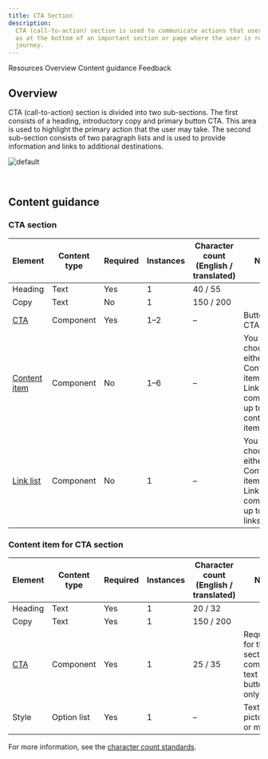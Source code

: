 ```yaml
---
title: CTA Section
description:
  CTA (call-to-action) section is used to communicate actions that users can take at key points in your narrative, such
  as at the bottom of an important section or page where the user is ready to progress to subsequent stages in the
  journey.
---
```



<ComponentDescription name="CTA section" type="layout" />

<AnchorLinks>

<AnchorLink>Resources</AnchorLink>
<AnchorLink>Overview</AnchorLink>
<AnchorLink>Content guidance</AnchorLink>
<AnchorLink>Feedback</AnchorLink>

</AnchorLinks>

<ResourceLinks name="CTA section" type="layout" />

## Overview

CTA (call-to-action) section is divided into two sub-sections. The first consists of a heading, introductory copy and
primary button CTA. This area is used to highlight the primary action that the user may take. The second sub-section
consists of two paragraph lists and is used to provide information and links to additional destinations.

![default](../..//images/pattern/cta-section/cta-section.jpg)

<br />

## Content guidance

### CTA section

| Element                                                                                                 | Content type  | Required   | Instances   | Character count <br/>(English / translated) | Notes                                          |
| ------------------------------------------------------------------------------------------------------- | ------------- | ---------- | ----------- | ------------------------------------------- | ---------------------------------------------- | 
| Heading                                                                                                 |   Text        | Yes        | 1           | 40 / 55                                     |                                                               | 
| Copy                                                                                                    |   Text        | No         | 1           | 150 / 200                                   |                                                               | 
| [CTA](https://www.ibm.com/standards/carbon/components/cta#button)                                       |   Component   | Yes        | 1–2         | –                                           | Button style CTA only. |
| [Content item](https://www.ibm.com/standards/carbon/components//cta-section#content-item-for-cta-section)  |   Component   | No         | 1–6         | –                                           | You can choose either Content items or the Link list component, up to 6 content items. |
| [Link list](https://www.ibm.com/standards/carbon/components/link-list/#end-of-section)                  |   Component   | No         | 1           | –                                           | You can choose either Content items or the Link list component, up to 12 links. |

### Content item for CTA section

| Element                                                                                                 | Content type                                                            | Required   | Instances   | Character count <br/>(English / translated) | Notes                                          |
| ------------------------------------------------------------------------------------------------------- | ----------------------------------------------------------------------- | ---------- | ----------- | ------------------------------------------- | ---------------------------------------------- | 
| Heading                                                                                                 |   Text                                                                  | Yes      | 1     | 20 / 32                                             | |
| Copy                                                                                                    |   Text                                                                  | Yes       | 1      | 150 / 200                                  |                                                              | 
| [CTA](https://www.ibm.com/standards/carbon/components/cta)                                              |   Component                                                             | Yes      | 1        | 25 / 35                                              |    Required for the CTA section component, text or button style only. |
| Style                                                                                                   |   Option list                                                           | Yes       | 1 | –                                              | Text, stats, pictogram, or media. |


For more information, see the [character count standards](https://www.ibm.com/standards/carbon/guidelines/content#character-count-standards).

<ComponentFooter name="CTA section" type="layout" />
